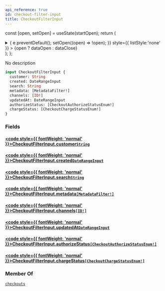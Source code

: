 ```yaml
---
api_reference: true
id: checkout-filter-input
title: CheckoutFilterInput
---
```






const [open, setOpen] = useState(startOpen);
return (
<details {...(open ? { open: true } : {})} className="details" style={{ border:'none', boxShadow:'none', background:'var(--ifm-background-color)' }}>
<summary
onClick={(e) => {
e.preventDefault();
setOpen((open) => !open);
}}
style={{ listStyle:'none' }} >
{open ? dataOpen : dataClose}
</summary>
{open && children}
</details>
);
};

No description

```graphql
input CheckoutFilterInput {
  customer: String
  created: DateRangeInput
  search: String
  metadata: [MetadataFilter!]
  channels: [ID!]
  updatedAt: DateRangeInput
  authorizeStatus: [CheckoutAuthorizeStatusEnum!]
  chargeStatus: [CheckoutChargeStatusEnum!]
}
```

### Fields

#### [<code style={{ fontWeight: 'normal' }}>CheckoutFilterInput.<b>customer</b></code>](#)<Bullet />[`String`](../../../api-reference/miscellaneous/scalars/string.mdx) <Badge class="badge badge--secondary" text="scalar"/> <Badge class="badge badge--secondary" text="miscellaneous"/>

#### [<code style={{ fontWeight: 'normal' }}>CheckoutFilterInput.<b>created</b></code>](#)<Bullet />[`DateRangeInput`](../../../api-reference/miscellaneous/inputs/date-range-input.mdx) <Badge class="badge badge--secondary" text="input"/> <Badge class="badge badge--secondary" text="miscellaneous"/>

#### [<code style={{ fontWeight: 'normal' }}>CheckoutFilterInput.<b>search</b></code>](#)<Bullet />[`String`](../../../api-reference/miscellaneous/scalars/string.mdx) <Badge class="badge badge--secondary" text="scalar"/> <Badge class="badge badge--secondary" text="miscellaneous"/>

#### [<code style={{ fontWeight: 'normal' }}>CheckoutFilterInput.<b>metadata</b></code>](#)<Bullet />[`[MetadataFilter!]`](../../../api-reference/miscellaneous/inputs/metadata-filter.mdx) <Badge class="badge badge--secondary" text="list"/> <Badge class="badge badge--secondary" text="input"/> <Badge class="badge badge--secondary" text="miscellaneous"/>

#### [<code style={{ fontWeight: 'normal' }}>CheckoutFilterInput.<b>channels</b></code>](#)<Bullet />[`[ID!]`](../../../api-reference/miscellaneous/scalars/id.mdx) <Badge class="badge badge--secondary" text="list"/> <Badge class="badge badge--secondary" text="scalar"/> <Badge class="badge badge--secondary" text="miscellaneous"/>

#### [<code style={{ fontWeight: 'normal' }}>CheckoutFilterInput.<b>updatedAt</b></code>](#)<Bullet />[`DateRangeInput`](../../../api-reference/miscellaneous/inputs/date-range-input.mdx) <Badge class="badge badge--secondary" text="input"/> <Badge class="badge badge--secondary" text="miscellaneous"/>

#### [<code style={{ fontWeight: 'normal' }}>CheckoutFilterInput.<b>authorizeStatus</b></code>](#)<Bullet />[`[CheckoutAuthorizeStatusEnum!]`](../../../api-reference/checkout/enums/checkout-authorize-status-enum.mdx) <Badge class="badge badge--secondary" text="list"/> <Badge class="badge badge--secondary" text="enum"/> <Badge class="badge badge--secondary" text="checkout"/>

#### [<code style={{ fontWeight: 'normal' }}>CheckoutFilterInput.<b>chargeStatus</b></code>](#)<Bullet />[`[CheckoutChargeStatusEnum!]`](../../../api-reference/checkout/enums/checkout-charge-status-enum.mdx) <Badge class="badge badge--secondary" text="list"/> <Badge class="badge badge--secondary" text="enum"/> <Badge class="badge badge--secondary" text="checkout"/>

### Member Of

[`checkouts`](../../../api-reference/checkout/queries/checkouts.mdx) <Badge class="badge badge--secondary" text="query"/>
